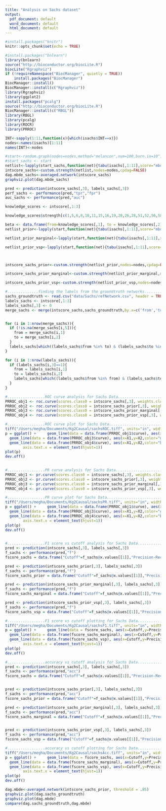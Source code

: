 ```yaml
---
title: "Analysis on Sachs dataset"
output:
  pdf_document: default
  word_document: default
  html_document: default
---
```


```r
#install.packages("knitr")
knitr::opts_chunk$set(echo = TRUE)
```


```r
#install.packages("bnlearn")
library(bnlearn)
source("http://bioconductor.org/biocLite.R")
biocLite("Rgraphviz")
if (!requireNamespace("BiocManager", quietly = TRUE))
    install.packages("BiocManager")
BiocManager::install()
BiocManager::install(c("Rgraphviz"))
library(Rgraphviz)
library(ggplot2)
install.packages("pcalg")
source("http://bioconductor.org/biocLite.R") 
BiocManager::install(c("RBGL"))
library(RBGL)
library(pcalg)
library(ROCR)
library(PRROC)
```


```r
INT<-sapply(1:11,function(x){which(isachs$INT==x)})
nodes<-names(isachs)[1:11]
names(INT)<-nodes

#start<-random.graph(nodes=nodes,method="melancon",num=100,burn.in=10^1, every=50)
#start_sachs <- start
netlist<-lapply(start_sachs,function(net){tabu(isachs[,1:11],score="mbde",exp=INT,iss=1,start=net,tabu=50)})
intscore_sachs<-custom.strength(netlist,nodes=nodes,cpdag=FALSE)
dag.mbde_sachs<-averaged.network(intscore_sachs)
graphviz.plot(dag.mbde_sachs)

pred <- prediction(intscore_sachs[,3], labels_sachs[,3])
perf_sachs <- performance(pred,"tpr","fpr")
auc_sachs <- performance(pred,"auc")

knowledge_scores <- intscore[,1:3]

knowledge_scores$strength[c(1,5,6,8,10,11,15,16,19,20,26,28,51,52,56,58,60,61,62,63,66,67,68,69,70,77,78,81,83,87,88,90,92,97,101,102,106,107,109)] <- 0.5

beta <- data.frame(from=knowledge_scores[,1], to = knowledge_scores[,2], prob=knowledge_scores[,3],stringsAsFactors = FALSE)
netlist_prior<-lapply(start,function(net){tabu(isachs[,1:11],score="mbde", prior = "cs",beta=beta,exp=INT,iss=1,start=net,tabu=50)})

netlist_prior_marginal<-lapply(start,function(net){tabu(isachs[,1:11],score="mbde", prior = "marginal",exp=INT,iss=1,start=net,tabu=50)})

netlist_prior_vsp<-lapply(start,function(net){tabu(isachs[,1:11],score="mbde", prior = "vsp",exp=INT,iss=1,start=net,tabu=50)})



intscore_sachs_prior<-custom.strength(netlist_prior,nodes=nodes,cpdag=FALSE)

intscore_sachs_prior_marginal<-custom.strength(netlist_prior_marginal,nodes=nodes,cpdag=FALSE)

intscore_sachs_prior_vsp<-custom.strength(netlist_prior_vsp,nodes=nodes,cpdag=FALSE)
```

```r
#..............finding the labels from the groundtruth networks...............
sachs_groundtruth <- read.csv("data/Sachs/refNetwork.csv", header = TRUE)
labels_sachs <- intscore[,1:3]
labels_sachs[,3] <- 0
merge_sachs <- merge(intscore_sachs,sachs_groundtruth,by.x=c('from','to'),by.y=c('Gene1','Gene2'),all.x=TRUE)


for (i in 1:nrow(merge_sachs)){
  if (!is.na(merge_sachs[i,5])){
    from = merge_sachs[i,1]
    to = merge_sachs[i,2]
  }
  labels_sachs[which((labels_sachs$from %in% to) & (labels_sachs$to %in% from)),3] <- 1
}

for (i in 1:nrow(labels_sachs)){
  if (labels_sachs[i,3]==1){
    from = labels_sachs[i,1]
    to = labels_sachs[i,2]
    labels_sachs[which((labels_sachs$from %in% from) & (labels_sachs$to %in% to)),][3] <- 1
  }
}
```
```r
#.................ROC curve analysis for Sachs Data...........................
PRROC_obj1 <- roc.curve(scores.class0 = intscore_sachs[,3], weights.class0=labels_sachs[,3],curve=TRUE)
PRROC_obj2 <- roc.curve(scores.class0 = intscore_sachs_prior[,3], weights.class0=labels_sachs[,3],curve=TRUE)
PRROC_obj3 <- roc.curve(scores.class0 = intscore_sachs_prior_marginal[,3], weights.class0=labels_sachs[,3],curve=TRUE)
PRROC_obj4 <- roc.curve(scores.class0 = intscore_sachs_prior_vsp[,3], weights.class0=labels_sachs[,3],curve=TRUE)
```
```r
#.................ROC curve plot for Sachs Data...........................
tiff("/Users/megha/Documents/Kg2Causal/sachsROC.tiff", units="in", width=5, height=5, res=600)
p = ggplot() +     geom_line(data = data.frame(PRROC_obj1$curve), aes(x=X1,y=X2,color="red")) + geom_line(data = data.frame(PRROC_obj2$curve), aes(x=X1,y=X2,color = "blue")) + 
  geom_line(data = data.frame(PRROC_obj3$curve), aes(x=X1,y=X2,color="green"))+
  geom_line(data = data.frame(PRROC_obj4$curve), aes(x=X1,y=X2,color="brown"))+ xlab('FP rate') + ylab('TP rate') + geom_smooth(span = 0.5) +scale_color_identity(name = "Method",breaks = c("blue","red","green","brown"))+theme(text = element_text(size=30),
        axis.text.x = element_text(hjust=1)) 
plot(p)
dev.off()
       
```
```r
#.................PR curve analysis for Sachs Data...........................
PRROC_obj1 <- pr.curve(scores.class0 = intscore_sachs[,3], weights.class0=labels_sachs[,3],curve=TRUE)
PRROC_obj2 <- pr.curve(scores.class0 = intscore_sachs_prior[,3], weights.class0=labels_sachs[,3],curve=TRUE)
PRROC_obj3 <- pr.curve(scores.class0 = intscore_sachs_prior_marginal[,3], weights.class0=labels_sachs[,3],curve=TRUE)
PRROC_obj4 <- pr.curve(scores.class0 = intscore_sachs_prior_vsp[,3], weights.class0=labels_sachs[,3],curve=TRUE)
```
```r
#.................PR curve plot for Sachs Data...........................
tiff("/Users/megha/Documents/Kg2Causal/sachsPR.tiff", units="in", width=5, height=5, res=600)
p = ggplot() +     geom_line(data = data.frame(PRROC_obj1$curve), aes(x=X1,y=X2,color="red")) + geom_line(data = data.frame(PRROC_obj2$curve), aes(x=X1,y=X2,color = "blue")) + 
  geom_line(data = data.frame(PRROC_obj3$curve), aes(x=X1,y=X2,color="green"))+
  geom_line(data = data.frame(PRROC_obj4$curve), aes(x=X1,y=X2,color="brown"))+ xlab('Recall') + ylab('Precision') + geom_smooth(span = 0.5) +scale_color_identity(name = "Method",breaks = c("blue","red","green","brown"))+theme(text = element_text(size=30),
        axis.text.x = element_text(hjust=1)) 
plot(p)
dev.off()
       
```
```r
#.................F1 score vs cutoff analysis for Sachs Data...........................
pred <- prediction(intscore_sachs[,3], labels_sachs[,3])
f_sachs <- performance(pred,"f")
fscore_sachs = data.frame("Cutoff"=f_sachs@x.values[[1]],"Precision-Recall F measure"=f_sachs@y.values[[1]])

pred <- prediction(intscore_sachs_prior[,3], labels_sachs[,3])
f_sachs <- performance(pred,"f")
fscore_sachs_prior = data.frame("Cutoff"=f_sachs@x.values[[1]],"Precision-Recall F measure"=f_sachs@y.values[[1]])

pred <- prediction(intscore_sachs_prior_marginal[,3], labels_sachs[,3])
f_sachs <- performance(pred,"f")
fscore_sachs_marginal = data.frame("Cutoff"=f_sachs@x.values[[1]],"Precision-Recall F measure"=f_sachs@y.values[[1]])

pred <- prediction(intscore_sachs_prior_vsp[,3], labels_sachs[,3])
f_sachs <- performance(pred,"f")
fscore_sachs_vsp = data.frame("Cutoff"=f_sachs@x.values[[1]],"Precision-Recall F measure"=f_sachs@y.values[[1]])
```
```r
#.................F1 score vs cutoff plotting for Sachs Data...........................
tiff("/Users/megha/Documents/Kg2Causal/sachsF1.tiff", units="in", width=5, height=5, res=600)
p = ggplot() +     geom_line(data = fscore_sachs, aes(x=Cutoff,y=Precision.Recall.F.measure,color="red")) + geom_line(data = fscore_sachs_prior, aes(x=Cutoff,y=Precision.Recall.F.measure,color = "blue")) + 
  geom_line(data = data.frame(fscore_sachs_marginal), aes(x=Cutoff,y=Precision.Recall.F.measure,color="green"))+
  geom_line(data = data.frame(fscore_sachs_vsp), aes(x=Cutoff,y=Precision.Recall.F.measure,color="brown"))+ xlab('Cutoff') + ylab('F1 measure') + geom_smooth(span = 0.5) +scale_color_identity(name = "Method",breaks = c("blue","red","green","brown"))+theme(text = element_text(size=30),
        axis.text.x = element_text(hjust=1)) 
plot(p)
dev.off()
```


```r
#.................accuracy vs cutoff analysis for Sachs Data.....................
pred <- prediction(intscore_sachs[,3], labels_sachs[,3])
f_sachs <- performance(pred,"acc")
fscore_sachs = data.frame("Cutoff"=f_sachs@x.values[[1]],"Precision-Recall F measure"=f_sachs@y.values[[1]])


pred <- prediction(intscore_sachs_prior[,3], labels_sachs[,3])
f_sachs <- performance(pred,"acc")
fscore_sachs_prior = data.frame("Cutoff"=f_sachs@x.values[[1]],"Precision-Recall F measure"=f_sachs@y.values[[1]])

pred <- prediction(intscore_sachs_prior_marginal[,3], labels_sachs[,3])
f_sachs <- performance(pred,"acc")
fscore_sachs_marginal = data.frame("Cutoff"=f_sachs@x.values[[1]],"Precision-Recall F measure"=f_sachs@y.values[[1]])


pred <- prediction(intscore_sachs_prior_vsp[,3], labels_sachs[,3])
f_sachs <- performance(pred,"acc")
fscore_sachs_vsp = data.frame("Cutoff"=f_sachs@x.values[[1]],"Precision-Recall F measure"=f_sachs@y.values[[1]])
```

```r
#.................accuracy vs cutoff plotting for Sachs Data...........................
tiff("/Users/megha/Documents/Kg2Causal/sachsAcc.tiff", units="in", width=5, height=5, res=600)
p = ggplot() +     geom_line(data = fscore_sachs, aes(x=Cutoff,y=Precision.Recall.F.measure,color="red")) + geom_line(data = fscore_sachs_prior, aes(x=Cutoff,y=Precision.Recall.F.measure,color = "blue")) + 
  geom_line(data = data.frame(fscore_sachs_marginal), aes(x=Cutoff,y=Precision.Recall.F.measure,color="green"))+
  geom_line(data = data.frame(fscore_sachs_vsp), aes(x=Cutoff,y=Precision.Recall.F.measure,color="brown"))+ xlab('Cutoff') + ylab('Accuracy') + geom_smooth(span = 0.5) +scale_color_identity(name = "Method",breaks = c("blue","red","green","brown"))+theme(text = element_text(size=30),
        axis.text.x = element_text(hjust=1)) 
plot(p)
dev.off()       
```
```r
dag.mbde<-averaged.network(intscore_sachs_prior, threshold = .85)
graphviz.plot(dag.sachs_groundtruth)
graphviz.plot(dag.mbde)
compare(dag.sachs_groundtruth,dag.mbde)
```
